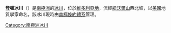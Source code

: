{{Coord|77|29|S|162|35|E|source:GNIS|display=title}}

'''登頓冰川'''（{{lang-en|Denton Glacier}}）是[[南極洲|南極洲]]的[[冰川|冰川]]，位於[[維多利亞地|維多利亞地]]，流經[[紐沃爾山|紐沃爾山]]西北坡，以[[美國|美國]]地質學家命名，該冰川現時由[[南極條約體系|南極條約體系]]管理。

{{DEFAULTSORT:Denton Glacier}}
[[Category:南極洲冰川|Category:南極洲冰川]]


{{McMurdoDryValleys-geo-stub}}